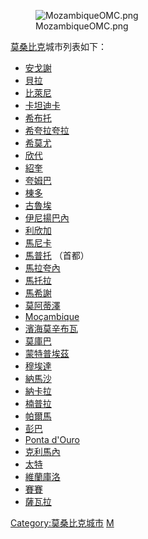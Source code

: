 [[Image:MozambiqueOMC.png|thumb]]

[[莫桑比克|莫桑比克]]城市列表如下：

*[[安戈謝|安戈謝]]
*[[貝拉|貝拉]]
*[[比萊尼|比萊尼]]
*[[卡坦迪卡|卡坦迪卡]]
*[[希布托|希布托]]
*[[希夸拉夸拉|希夸拉夸拉]]
*[[希莫尤|希莫尤]]
*[[欣代|欣代]]
*[[紹奎|紹奎]]
*[[夸姆巴|夸姆巴]]
*[[棟多|棟多]]
*[[古魯埃|古魯埃]]
*[[伊尼揚巴內|伊尼揚巴內]]
*[[利欣加|利欣加]]
*[[馬尼卡|馬尼卡]]
*[[馬普托|馬普托]] （首都）
*[[馬拉夸內|馬拉夸內]]
*[[馬托拉_(莫桑比克)|馬托拉]]
*[[馬希謝|馬希謝]]
*[[莫阿蒂澤|莫阿蒂澤]]
*[[Moçambique_(city)|Moçambique]]
*[[濱海莫辛布瓦|濱海莫辛布瓦]]
*[[莫庫巴|莫庫巴]]
*[[蒙特普埃茲|蒙特普埃茲]]
*[[穆埃達|穆埃達]]
*[[納馬沙|納馬沙]]
*[[納卡拉|納卡拉]]
*[[楠普拉|楠普拉]]
*[[帕爾馬_(莫桑比克)|帕爾馬]]
*[[彭巴|彭巴]]
*[[Ponta_d'Ouro|Ponta d'Ouro]]
*[[克利馬內|克利馬內]]
*[[太特|太特]]
*[[維蘭庫洛|維蘭庫洛]]
*[[賽賽|賽賽]]
*[[薩瓦拉|薩瓦拉]]

{{非洲题目|城市列表}}

[[Category:莫桑比克城市|Category:莫桑比克城市]]
[[Category:非洲城市列表|M]]

{{Mozambique}}